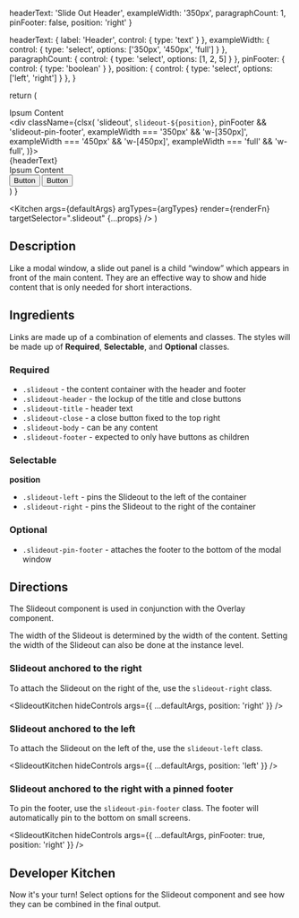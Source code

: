 
  headerText: 'Slide Out Header',
  exampleWidth: '350px',
  paragraphCount: 1,
  pinFooter: false,
  position: 'right'
}

  headerText: {
    label: 'Header',
    control: {
      type: 'text'
    }
  },
  exampleWidth: {
    control: {
      type: 'select',
      options: ['350px', '450px', 'full']
    }
  },
  paragraphCount: {
    control: {
      type: 'select',
      options: [1, 2, 5]
    }
  },
  pinFooter: {
    control: {
      type: 'boolean'
    }
  },
  position: {
    control: {
      type: 'select',
      options: ['left', 'right']
    }
  },
}

  return (
    <div className="fake-page-container overflow-hidden relative min-h-96">
      <div className="prose p-6">
        <Ipsum size={7}>Ipsum Content</Ipsum>
      </div>
      <div className="overlay"></div>
      <div className={clsx(
        'slideout', 
        `slideout-${position}`,
        pinFooter && 'slideout-pin-footer',
        exampleWidth === '350px' && 'w-[350px]',
        exampleWidth === '450px' && 'w-[450px]',
        exampleWidth === 'full' && 'w-full',
      )}>
        <div className="slideout-header">
          <div className="slideout-title">{headerText}</div>
          <XMarkIcon className="slideout-close" />
        </div>
        <div className="slideout-body">
          <Ipsum size={parseInt(paragraphCount)}>Ipsum Content</Ipsum>
        </div>
        <div className="slideout-footer">
          <button className="rounded-md p-4 leading-none hover:bg-blue-100 text-blue-900">Button</button>
          <button className="rounded-md p-4 leading-none bg-blue-900 hover:bg-blue-700 text-white">Button</button>
        </div>
      </div>
    </div>
  )
}

  <Kitchen 
    args={defaultArgs} 
    argTypes={argTypes} 
    render={renderFn} 
    targetSelector=".slideout" 
    {...props}
  />
)

## Description

Like a modal window, a slide out panel is a child “window” which appears in front of the main content. 
They are an effective way to show and hide content that is only needed for short interactions.

## Ingredients

Links are made up of a combination of elements and classes. The styles will be 
made up of **Required**, **Selectable**, and **Optional** classes.

### Required

- `.slideout` - the content container with the header and footer
- `.slideout-header` - the lockup of the title and close buttons
- `.slideout-title` - header text
- `.slideout-close` - a close button fixed to the top right
- `.slideout-body` - can be any content
- `.slideout-footer` - expected to only have buttons as children

### Selectable

**position**

- `.slideout-left` - pins the Slideout to the left of the container
- `.slideout-right` - pins the Slideout to the right of the container

### Optional

- `.slideout-pin-footer` - attaches the footer to the bottom of the modal window

## Directions

The Slideout component is used in conjunction with the Overlay component.

The width of the Slideout is determined by the width of the content. Setting the
width of the Slideout can also be done at the instance level.

### Slideout anchored to the right

To attach the Slideout on the right of the, use the `slideout-right` class. 

<SlideoutKitchen hideControls args={{
  ...defaultArgs,
  position: 'right'
}} />

### Slideout anchored to the left

To attach the Slideout on the left of the, use the `slideout-left` class. 


<SlideoutKitchen hideControls args={{
  ...defaultArgs,
  position: 'left'
}} />


### Slideout anchored to the right with a pinned footer

To pin the footer, use the `slideout-pin-footer` class. The footer will automatically
pin to the bottom on small screens.

<SlideoutKitchen hideControls args={{
  ...defaultArgs,
  pinFooter: true,
  position: 'right'
}} />


## Developer Kitchen

Now it's your turn! Select options for the Slideout component and see how they can be combined in the final output.

<SlideoutKitchen targetSelector={null} />
